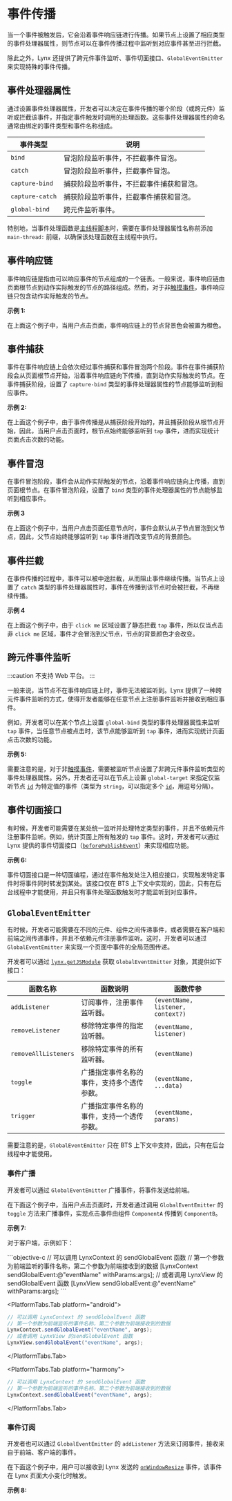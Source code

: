 
# 事件传播

当一个事件被触发后，它会沿着事件响应链进行传播。如果节点上设置了相应类型的事件处理器属性，则节点可以在事件传播过程中监听到对应事件甚至进行拦截。

除此之外，Lynx 还提供了跨元件事件监听、事件切面接口、`GlobalEventEmitter` 来实现特殊的事件传播。

## 事件处理器属性

通过设置事件处理器属性，开发者可以决定在事件传播的哪个阶段（或跨元件）监听或拦截该事件，并指定事件触发时调用的处理函数。这些事件处理器属性的命名通常由绑定的事件类型和事件名称组成。

| 事件类型        | 说明                                     |
| --------------- | ---------------------------------------- |
| `bind`          | 冒泡阶段监听事件，不拦截事件冒泡。       |
| `catch`         | 冒泡阶段监听事件，拦截事件冒泡。         |
| `capture-bind`  | 捕获阶段监听事件，不拦截事件捕获和冒泡。 |
| `capture-catch` | 捕获阶段监听事件，拦截事件捕获和冒泡。   |
| `global-bind`   | 跨元件监听事件。                         |

特别地，当事件处理函数是[主线程脚本](../../../react/main-thread-script.mdx)时，需要在事件处理器属性名称前添加 `main-thread:` 前缀，以确保该处理函数在主线程中执行。

## 事件响应链

事件响应链是指由可以响应事件的节点组成的一个链表。一般来说，事件响应链由页面根节点到动作实际触发的节点的路径组成。然而，对于非[触摸事件](../../../api/lynx-api/event/touch-event.mdx)，事件响应链只包含动作实际触发的节点。

**示例 1:**

<Go
  example="event"
  defaultFile="src/event_chain/index.tsx"
  defaultEntryFile="dist/event_chain.lynx.bundle"
  img="https://lf-lynx.tiktok-cdns.com/obj/lynx-artifacts-oss-sg/lynx-website/assets/doc/event/event_chain.gif"
  highlight="{50,65,78,95,108}"
  entry="src/event_chain"
/>

在上面这个例子中，当用户点击页面，事件响应链上的节点背景色会被置为橙色。

## 事件捕获

事件在事件响应链上会依次经过事件捕获和事件冒泡两个阶段。事件在事件捕获阶段会从页面根节点开始，沿着事件响应链向下传播，直到动作实际触发的节点。在事件捕获阶段，设置了 `capture-bind` 类型的事件处理器属性的节点能够监听到相应事件。

**示例 2:**

<Go
  example="event"
  defaultFile="src/event_capture/index.tsx"
  defaultEntryFile="dist/event_capture.lynx.bundle"
  img="https://lf-lynx.tiktok-cdns.com/obj/lynx-artifacts-oss-sg/lynx-website/assets/doc/event/event_capture.gif"
  highlight="{7-9,14}"
  entry="src/event_capture"
/>

在上面这个例子中，由于事件传播是从捕获阶段开始的，并且捕获阶段从根节点开始，因此，当用户点击页面时，根节点始终能够监听到 `tap` 事件，进而实现统计页面点击次数的功能。

## 事件冒泡

在事件冒泡阶段，事件会从动作实际触发的节点，沿着事件响应链向上传播，直到页面根节点。在事件冒泡阶段，设置了 `bind` 类型的事件处理器属性的节点能够监听到相应事件。

**示例 3**

<Go
  example="event"
  defaultFile="src/event_bubble/index.tsx"
  defaultEntryFile="dist/event_bubble.lynx.bundle"
  img="https://lf-lynx.tiktok-cdns.com/obj/lynx-artifacts-oss-sg/lynx-website/assets/doc/event/event_bubble.gif"
  highlight="{7-12,23}"
  entry="src/event_bubble"
/>

在上面这个例子中，当用户点击页面任意节点时，事件会默认从子节点冒泡到父节点，因此，父节点始终能够监听到 `tap` 事件进而改变节点的背景颜色。

## 事件拦截

在事件传播的过程中，事件可以被中途拦截，从而阻止事件继续传播。当节点上设置了 `catch` 类型的事件处理器属性时，事件在传播到该节点时会被拦截，不再继续传播。

**示例 4**

<Go
  example="event"
  defaultFile="src/event_static_catch/index.tsx"
  defaultEntryFile="dist/event_static_catch.lynx.bundle"
  img="https://lf-lynx.tiktok-cdns.com/obj/lynx-artifacts-oss-sg/lynx-website/assets/doc/event/event_static_catch.gif"
  highlight="{7-12,23,34}"
  entry="src/event_static_catch"
/>

在上面这个例子中，由于 `click me` 区域设置了静态拦截 `tap` 事件，所以仅当点击非 `click me` 区域，事件才会冒泡到父节点，节点的背景颜色才会改变。

## 跨元件事件监听

:::caution
不支持 Web 平台。
:::

一般来说，当节点不在事件响应链上时，事件无法被监听到。Lynx 提供了一种跨元件事件监听的方式，使得开发者能够在任意节点上注册事件监听并接收到相应事件。

例如，开发者可以在某个节点上设置 `global-bind` 类型的事件处理器属性来监听 `tap` 事件，当任意节点被点击时，该节点能够监听到 `tap` 事件，进而实现统计页面点击次数的功能。

**示例 5:**

<Go
  example="event"
  defaultFile="src/event_global_bind/index.tsx"
  defaultEntryFile="dist/event_global_bind.lynx.bundle"
  img="https://lf-lynx.tiktok-cdns.com/obj/lynx-artifacts-oss-sg/lynx-website/assets/doc/event/event_global_bind.gif"
  highlight="{8-10,12-14,19-20,47-48}"
  entry="src/event_global_bind"
/>

需要注意的是，对于非[触摸事件](../../../api/lynx-api/event/touch-event.mdx)，需要被监听节点设置了非跨元件事件监听类型的事件处理器属性。另外，开发者还可以在节点上设置 `global-target` 来指定仅监听节点 [`id`](../../../api/elements/built-in/view.mdx#id) 为特定值的事件（类型为 `string`，可以指定多个 [`id`](../../../api/elements/built-in/view.mdx#id)，用逗号分隔）。

## 事件切面接口

有时候，开发者可能需要在某处统一监听并处理特定类型的事件，并且不依赖元件注册事件监听。例如，统计页面上所有触发的 `tap` 事件。这时，开发者可以通过 Lynx 提供的事件切面接口（[`beforePublishEvent`](../../../api/lynx-api/lynx/lynx-before-publish-event.mdx)）来实现相应功能。

**示例 6:**

<Go
  example="event"
  defaultFile="src/event_aop/index.tsx"
  defaultEntryFile="dist/event_aop.lynx.bundle"
  img="https://lf-lynx.tiktok-cdns.com/obj/lynx-artifacts-oss-sg/lynx-website/assets/doc/event/event_aop.gif"
  highlight="{7-12,65}"
  entry="src/event_aop"
/>

事件切面接口是一种切面编程，通过在事件触发处注入相应接口，实现触发特定事件时将事件同时转发到某处。该接口仅在 BTS 上下文中实现的，因此，只有在后台线程中才能使用，并且只有事件处理函数触发时才能监听到对应事件。

## `GlobalEventEmitter`

有时候，开发者可能需要在不同的元件、组件之间传递事件，或者需要在客户端和前端之间传递事件，并且不依赖元件注册事件监听。这时，开发者可以通过 `GlobalEventEmitter` 来实现一个页面中事件的全局范围传递。

开发者可以通过 [`lynx.getJSModule`](../../../api/lynx-api/lynx/lynx-get-js-module.mdx) 获取 `GlobalEventEmitter` 对象，其提供如下接口：

| 函数名称             | 函数说明                                   | 函数传参                          |
| -------------------- | ------------------------------------------ | --------------------------------- |
| `addListener`        | 订阅事件，注册事件监听器。                 | `(eventName, listener, context?)` |
| `removeListener`     | 移除特定事件的指定监听器。                 | `(eventName, listener)`           |
| `removeAllListeners` | 移除特定事件的所有监听器。                 | `(eventName)`                     |
| `toggle`             | 广播指定事件名称的事件，支持多个透传参数。 | `(eventName, ...data)`            |
| `trigger`            | 广播指定事件名称的事件，支持一个透传参数。 | `(eventName, params)`             |

需要注意的是，`GlobalEventEmitter` 只在 BTS 上下文中支持，因此，只有在后台线程中才能使用。

### 事件广播

开发者可以通过 `GlobalEventEmitter` 广播事件，将事件发送给前端。

在下面这个例子中，当用户点击页面时，开发者通过调用 `GlobalEventEmitter` 的 `toggle` 方法来广播事件，实现点击事件由组件 `ComponentA` 传播到 `ComponentB`。

**示例 7:**

<Go
  example="event"
  defaultFile="src/event_emitter_toggle/index.tsx"
  defaultEntryFile="dist/event_emitter_toggle.lynx.bundle"
  img="https://lf-lynx.tiktok-cdns.com/obj/lynx-artifacts-oss-sg/lynx-website/assets/doc/event/event_emitter_toggle.gif"
  highlight="{8-10,22-24,41}"
  entry="src/event_emitter_toggle"
/>

对于客户端，示例如下：

<PlatformTabs hashKey="platform">
<PlatformTabs.Tab platform="ios">
```objective-c
// 可以调用 LynxContext 的 sendGlobalEvent 函数
// 第一个参数为前端监听的事件名称，第二个参数为前端接收到的数据
[LynxContext sendGlobalEvent:@"eventName" withParams:args];
// 或者调用 LynxView 的 sendGlobalEvent 函数
[LynxView sendGlobalEvent:@"eventName" withParams:args];
```
</PlatformTabs.Tab>

<PlatformTabs.Tab platform="android">
```java
// 可以调用 LynxContext 的 sendGlobalEvent 函数
// 第一个参数为前端监听的事件名称，第二个参数为前端接收到的数据
LynxContext.sendGlobalEvent("eventName", args);
// 或者调用 LynxView 的sendGlobalEvent 函数
LynxView.sendGlobalEvent("eventName", args);
```
</PlatformTabs.Tab>

<PlatformTabs.Tab platform="harmony">
```js
// 可以调用 LynxContext 的 sendGlobalEvent 函数
// 第一个参数为前端监听的事件名称，第二个参数为前端接收到的数据
LynxContext.sendGlobalEvent("eventName", args);
```
</PlatformTabs.Tab>
</PlatformTabs>

### 事件订阅

开发者也可以通过 `GlobalEventEmitter` 的 `addListener` 方法来订阅事件，接收来自于前端、客户端的事件。

在下面这个例子中，用户可以接收到 Lynx 发送的 [`onWindowResize`](../../../api/lynx-api/event/global-event.mdx#onwindowresize) 事件，该事件在 Lynx 页面大小变化时触发。

**示例 8:**

<Go
  example="event"
  defaultFile="src/event_emitter_listen/index.tsx"
  defaultEntryFile="dist/event_emitter_listen.lynx.bundle"
  img="https://lf-lynx.tiktok-cdns.com/obj/lynx-artifacts-oss-sg/lynx-website/assets/doc/event/event_emitter_listen.gif"
  highlight="{7-9}"
  entry="src/event_emitter_listen"
/>
